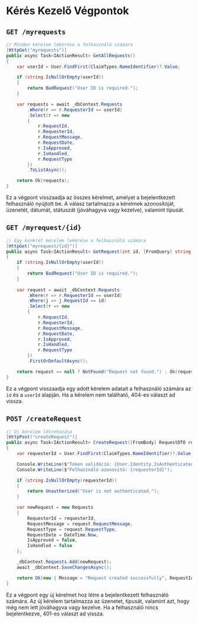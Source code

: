 # Kérés Kezelő Végpontok

## `GET /myrequests`
```csharp
// Minden kérelem lekérése a felhasználó számára
[HttpGet("myrequests")]
public async Task<IActionResult> GetAllRequests()
{
    var userId = User.FindFirst(ClaimTypes.NameIdentifier)?.Value;

    if (string.IsNullOrEmpty(userId))
    {
        return BadRequest("User ID is required.");
    }

    var requests = await _dbContext.Requests
        .Where(r => r.RequesterId == userId)
        .Select(r => new
        {
            r.RequestId,
            r.RequesterId,
            r.RequestMessage,
            r.RequestDate,
            r.IsApproved,
            r.IsHandled,
            r.RequestType
        })
        .ToListAsync();

    return Ok(requests);
}
```
Ez a végpont visszaadja az összes kérelmet, amelyet a bejelentkezett felhasználó nyújtott be. A válasz tartalmazza a kérelmek azonosítóját, üzenetét, dátumát, státuszát (jóváhagyva vagy kezelve), valamint típusát.

## `GET /myrequest/{id}`
```csharp
// Egy konkrét kérelem lekérése a felhasználó számára
[HttpGet("myrequest/{id}")]
public async Task<IActionResult> GetRequest(int id, [FromQuery] string userId)
{
    if (string.IsNullOrEmpty(userId))
    {
        return BadRequest("User ID is required.");
    }
    
    var request = await _dbContext.Requests
        .Where(r => r.RequesterId == userId)
        .Where(j => j.RequestId == id)
        .Select(r => new
        {
            r.RequestId,
            r.RequesterId,
            r.RequestMessage,
            r.RequestDate,
            r.IsApproved,
            r.IsHandled,
            r.RequestType
        })
        .FirstOrDefaultAsync();

    return request == null ? NotFound("Request not found.") : Ok(request);
}
```
Ez a végpont visszaadja egy adott kérelem adatait a felhasználó számára az `id` és a `userId` alapján. Ha a kérelem nem található, 404-es választ ad vissza.

## `POST /createRequest`
```csharp
// Új kérelem létrehozása
[HttpPost("createRequest")]
public async Task<IActionResult> CreateRequest([FromBody] RequestDTO request)
{
    var requesterId = User.FindFirst(ClaimTypes.NameIdentifier)?.Value;

    Console.WriteLine($"Token validáció: {User.Identity.IsAuthenticated}");
    Console.WriteLine($"Felhasználó azonosító: {requesterId}");

    if (string.IsNullOrEmpty(requesterId))
    {
        return Unauthorized("User is not authenticated.");
    }

    var newRequest = new Requests
    {
        RequesterId = requesterId,
        RequestMessage = request.RequestMessage,
        RequestType = request.RequestType,
        RequestDate = DateTime.Now, 
        IsApproved = false,
        IsHandled = false
    };

    _dbContext.Requests.Add(newRequest);
    await _dbContext.SaveChangesAsync();

    return Ok(new { Message = "Request created successfully", RequestId = newRequest.RequestId });
}
```
Ez a végpont egy új kérelmet hoz létre a bejelentkezett felhasználó számára. Az új kérelem tartalmazza az üzenetet, típusát, valamint azt, hogy még nem lett jóváhagyva vagy kezelve. Ha a felhasználó nincs bejelentkezve, 401-es választ ad vissza.